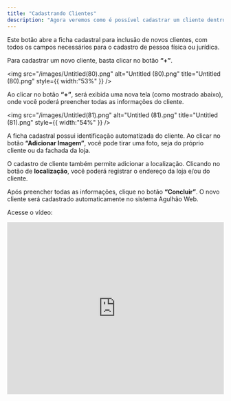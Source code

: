 ```yaml
---
title: "Cadastrando Clientes"
description: "Agora veremos como é possível cadastrar um cliente dentro do nosso App."
---
```


Este botão abre a ficha cadastral para inclusão de novos clientes, com todos os campos necessários para o cadastro de pessoa física ou jurídica.

Para cadastrar um novo cliente, basta clicar no botão **“\+”**.

<img
  src="/images/Untitled(80).png"
  alt="Untitled (80).png"
  title="Untitled (80).png"
  style={{ width:"53%" }}
/>

Ao clicar no botão **“\+”**, será exibida uma nova tela (como mostrado abaixo), onde você poderá preencher todas as informações do cliente.

<img
  src="/images/Untitled(81).png"
  alt="Untitled (81).png"
  title="Untitled (81).png"
  style={{ width:"54%" }}
/>

A ficha cadastral possui identificação automatizada do cliente. Ao clicar no botão **“Adicionar Imagem”**, você pode tirar uma foto, seja do próprio cliente ou da fachada da loja.

O cadastro de cliente também permite adicionar a localização. Clicando no botão de **localização**, você poderá registrar o endereço da loja e/ou do cliente.

Após preencher todas as informações, clique no botão **“Concluir”**. O novo cliente será cadastrado automaticamente no sistema Agulhão Web.

Acesse o vídeo:

<iframe width="100%" height="400" src="https://www.youtube.com/embed/nMuIY9F_p_c?si=TYRApx_Y90wKnhNU" title="YouTube video player" frameborder="0" allow="accelerometer; autoplay; clipboard-write; encrypted-media; gyroscope; picture-in-picture; web-share" referrerpolicy="strict-origin-when-cross-origin" allowfullscreen />

<img
  src="/images/WhatsAppImage2024-05-21at08.25.21.jpeg"
  alt="WhatsApp Image 2024-05-21 at 08.25.21.jpeg"
  title="WhatsApp Image 2024-05-21 at 08.25.21.jpeg"
  style={{ width:"50%" }}
/>